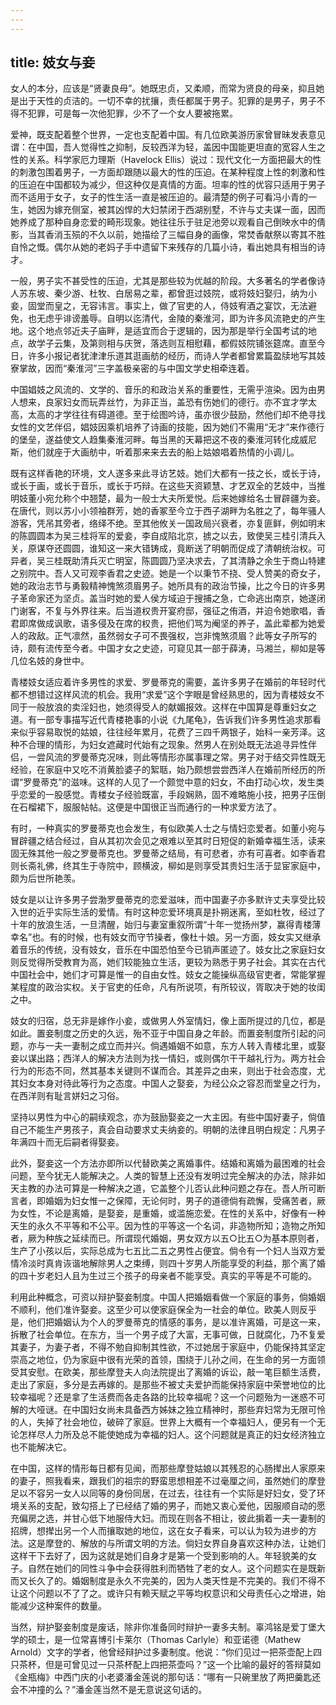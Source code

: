 ```yaml
---
---
---
```

title: 妓女与妾
---



女人的本分，应该是“贤妻良母”。她既忠贞，又柔顺，而常为贤良的母亲，抑且她是出于天性的贞洁的。一切不幸的扰攘，责任都属于男子。犯罪的是男子，男子不得不犯罪，可是每一次他犯罪，少不了一个女人要被拖累。

爱神，既支配着整个世界，一定也支配着中国。有几位欧美游历家曾冒昧发表意见谓：在中国，吾人觉得性之抑制，反较西洋为轻，盖因中国能更坦直的宽容人生之性的关系。科学家厄力理斯（Havelock Ellis）说过：现代文化一方面把最大的性的刺激包围着男子，一方面却跟随以最大的性的压迫。在某种程度上性的刺激和性的压迫在中国都较为减少，但这种仅是真情的方面。坦率的性的优容只适用于男子而不适用于女子，女子的性生活一直是被压迫的。最清楚的例子可看冯小青的一生，她因为嫁充侧室，被其凶悍的大妇禁闭于西湖别墅，不许与丈夫谋一面，因而她养成了那种自身恋爱的畸形现象。她往往乐于驻足池旁以观看自己倒映水中的倩影，当其香消玉殒的不久以前，她描绘了三幅自身的画像，常焚香献祭以寄其不胜自怜之慨。偶尔从她的老妈子手中遗留下来残存的几篇小诗，看出她具有相当的诗才。

一般，男子实不甚受性的压迫，尤其是那些较为优越的阶段。大多著名的学者像诗人苏东坡、秦少游、杜牧、白居易之辈，都曾逛过妓院，或将妓妇娶归，纳为小妾，固堂而皇之，无容讳言。事实上，做了官吏的人，侍妓宥酒之宴饮，无法避免，也无虑乎诽谤羞辱。自明以迄清代，金陵的秦淮河，即为许多风流艳史的产生地。这个地点邻近夫子庙畔，是适宜而合于逻辑的，因为那是举行全国考试的地点，故学子云集，及第则相与庆贺，落选则互相慰藉，都假妓院铺张筵席。直至今日，许多小报记者犹津津乐道其逛画舫的经历，而诗人学者都曾累篇盈牍地写其妓寮掌故，因而“秦淮河”三字盖极亲密的与中国文学史相牵连着。

中国娼妓之风流的、文学的、音乐的和政治关系的重要性，无需乎渲染。因为由男人想来，良家妇女而玩弄丝竹，为非正当，盖恐有伤她们的德行。亦不宜才学太高，太高的才学往往有碍道德。至于绘图吟诗，虽亦很少鼓励，然他们却不绝寻找女性的文艺伴侣，娼妓因乘机培养了诗画的技能，因为她们不需用“无才”来作德行的堡垒，遂益使文人趋集秦淮河畔。每当黑的天幕把这不夜的秦淮河转化成威尼斯，他们就座于大画舫中，听着那来来去去的船上姑娘唱着热情的小调儿。

既有这样香艳的环境，文人遂多来此寻访艺妓。她们大都有一技之长，或长于诗，或长于画，或长于音乐，或长于巧辩。在这些天资颖慧、才艺双全的艺妓中，当推明妓董小宛允称个中翘楚，最为一般士大夫所爱悦。后来她嫁给名士冒辟疆为妾。在唐代，则以苏小小领袖群芳，她的香冢至今立于西子湖畔为名胜之了，每年骚人游客，凭吊其旁者，络绎不绝。至其他攸关一国政局兴衰者，亦复匪鲜，例如明末的陈圆圆本为吴三桂将军的爱妾，李自成陷北京，掳之以去，致使吴三桂引清兵入关，原谋夺还圆圆，谁知这一来大错铸成，竟断送了明朝而促成了清朝统治权。可异者，吴三桂既助清兵灭亡明室，陈圆圆乃坚决求去，了其清静之余生于商山特建之别院中。吾人又可观李香君之史迹。她是一个以秉节不挠、受人赞美的奇女子，她的政治志节与勇毅精神愧煞须眉男子。她所具有的政治节操，比之今日的许多男子革命家还为坚贞。盖当时她的爱人侯方域迫于搜捕之急，亡命逃出南京，她遂闭门谢客，不复与外界往来。后当道权贵开宴府邸，强征之侑酒，并迫令她歌唱，香君即席做成讽歌，语多侵及在席的权贵，把他们骂为阉坚的养子，盖此辈都为她爱人的政敌。正气凛然，虽然弱女子可不畏强权，岂非愧煞须眉？此等女子所写的诗，颇有流传至今者。中国才女之史迹，可窥见其一部于薛涛，马湘兰，柳如是等几位名妓的身世中。

青楼妓女适应着许多男性的求爱、罗曼蒂克的需要，盖许多男子在婚前的年轻时代都不想错过这样风流的机会。我用“求爱”这个字眼是曾经熟思的，因为青楼妓女不同于一般放浪的卖淫妇也，她须得受人的献媚报效。这样在中国算是尊重妇女之道。有一部专事描写近代青楼艳事的小说《九尾龟》，告诉我们许多男性追求那看来似乎容易取悦的姑娘，往往经年累月，花费了三四千两银子，始科一亲芳泽。这种不合理的情形，为妇女遮藏时代始有之现象。然男人在别处既无法追寻异性伴侣，一尝风流的罗曼蒂克况味，则此等情形亦属事理之常。男子对于结交异性既无经验，在家庭中又吃不消黄脸婆子的絮聒，始乃颇想尝尝西洋人在婚前所经历的所谓“罗曼蒂克”的滋味。这样的人见了一个颇觉中意的妇女，不由打动心坎，发生类乎恋爱的一股感觉。青楼女子经验既富，手段娴熟，固不难略施小技，把男子压倒在石榴裙下，服服帖帖。这便是中国很正当而通行的一种求爱方法了。

有时，一种真实的罗曼蒂克也会发生，有似欧美人士之与情妇恋爱者。如董小宛与冒辟疆之结合经过，自从其初次会见之艰难以至其时日短促的新婚幸福生活，读来固无殊其他一般之罗曼蒂克也。罗曼蒂之结局，有可悲者，亦有可喜者。如李香君则长斋礼佛，终其生于寺院中，顾横波，柳如是则享受其贵妇生活于显宦家庭中，颇为后世所艳羡。

妓女是以让许多男子尝渤罗曼蒂克的恋爱滋味，而中国妻子亦多默许丈夫享受比较入世的近乎实际生活的爱情。有时这种恋爱环境真是扑朔迷离，至如杜牧，经过了十年的放浪生活，一旦清醒，始归与妻室重叙所谓“十年一觉扬州梦，赢得青楼薄幸名”也。有的时候，也有妓女而守节操者，像杜十娘。另一方面，妓女实又继承着音乐的传统，没有妓女，音乐在中国恐怕至今已销声匿迹了。妓女比之家庭妇女则反觉得所受教育为高，她们较能独立生活，更较为熟悉于男子社会。其实在古代中国社会中，她们才可算是惟一的自由女性。妓女之能操纵高级官吏者，常能掌握某程度的政治实权。关于官吏的任命，凡有所说项，有所较议，胥取决于她的妆闺之中。

妓女的归宿，总无非是嫁作小妾，或做男人外室情妇，像上面所提过的几位，都是如此。置妾制度之历史的久远，殆不亚于中国自身之年龄。而置妾制度所引起的问题，亦与一夫一妻制之成立而并兴。倘遇婚姻不如意，东方人转入青楼北里，或娶妾以谋出路；西洋人的解决方法则为找一情妇，或则偶尔干干越礼行为。两方社会行为的形态不同，然其基本关键则不谋而合。其差异之由来，则出于社会态度，尤其妇女本身对待此等行为之态度。中国人之娶妾，为经公众之容忍而堂皇之行为，在西洋则有耻言姘妇之习俗。

坚持以男性为中心的嗣续观念，亦为鼓励娶妾之一大主因。有些中国好妻子，倘值自己不能生产男孩子，真会自动要求丈夫纳妾的。明朝的法律且明白规定：凡男子年满四十而无后嗣者得娶妾。

此外，娶妾这一个方法亦即所以代替欧美之离婚事件。结婚和离婚为最困难的社会问题，至今犹无人能解决之。人类的智慧上还没有发明过完全解决的办法，除非如天主教的办法可算是一种解决之道，它盖整个儿否认此种问题之存在。吾人所可断言者，即婚姻为妇女惟一之保障，无论何时，男子的道德倘有疏懈，受痛苦者，厥为女性，不论是离婚，是娶妾，是重婚，或滥施恋爱。在性的关系中，好像有一种天生的永久不平等和不公平。因为性的平等这一个名词，非造物所知；造物之所知者，厥为种族之延续而已。所谓现代婚姻，男女双方以五○比五○为基本原则者，生产了小孩以后，实际总成为七五比二五之男性占便宜。倘令有一个妇人当双方爱情冷淡时真肯诙谐地解除男人之束缚，则四十岁男人所能享受的利益，那个离了婚的四十岁老妇人且为生过三个孩子的母亲者不能享受。真实的平等是不可能的。

利用此种概念，可资以辩护娶妾制度。中国人把婚姻看做一个家庭的事务，倘婚姻不顺利，他们准许娶妾。这至少可以使家庭保全为一社会的单位。欧美人则反乎是，他们把婚姻认为个人的罗曼蒂克的情感的事务，是以准许离婚，可是这一来，拆散了社会单位。在东方，当一个男子成了大富，无事可做，日就腐化，乃不复爱其妻子，为妻子者，不得不勉自抑制其性欲，不过她居于家庭中，仍能保持其坚定崇高之地位，仍为家庭中很有光荣的首领，围绕于儿孙之间，在生命的另一方面领受其安慰。在欧美，那些摩登夫人向法院提出了离婚的诉讼，敲一笔巨额生活费，走出了家庭，多分是去再嫁的。是那些不被丈夫爱护而能保持家庭中荣誉地位的比较幸福呢？还是拿了生活费而各走各路的比较幸福呢？这一个问题殆为一迷惑不可解的大哑谜。在中国妇女尚未具备西方姊妹之独立精神时，那些弃妇常为无限可怜的人，失掉了社会地位，破碎了家庭。世界上大概有一个幸福妇人，便另有一个无论怎样尽人力所及总不能使她成为幸福的妇人。这个问题就是真正的妇女经济独立也不能解决它。

在中国，这样的情形每日都有见闻，而那些摩登姑娘以其残忍的心肠撵出人家原来的妻子，照我看来，跟我们的祖宗的野蛮思想相差不过毫厘之间，虽然她们的摩登足以不容另一女人以同等的身份同居，在过去，往往有一个实际是好妇女，受了环境关系的支配，致勾搭上了已经结了婚的男子，而她又衷心爱他，因服顺自动的愿充偏房之选，并甘心低下地服侍大妇。而现在则各不相让，彼此掮着一夫一妻制的招牌，想撵出另一个人而攘取她的地位，这在女子看来，可以认为较为进步的方法。这是摩登的、解放的与所谓文明的方法。倘妇女界自身喜欢这种办法，让她们这样干下去好了，因为这就是她们自身才是第一个受到影响的人。年轻貌美的女子。自然在她们的同性斗争中会获得胜利而牺牲了老的女人。这个问题实在是既新而又长久了的。婚姻制度是永久不完美的，因为人类天性是不完美的。我们不得不让这个问题以不了了之。或许只有赖天赋之平等均权意识和父母责任心之增进，始能减少这种案件的数量。

当然，辩护娶妾制度是废话，除非你准备同时辩护一妻多夫制。辜鸿铭是爱丁堡大学的硕士，是一位常喜博引卡莱尔（Thomas Carlyle）和亚诺德（Mathew Arnold）文字的学者，他曾经辩护过多妻制度。他说：“你们见过一把茶壶配上四只茶杯，但是可曾见过一只茶杯配上四把茶壶吗？”这一个比喻的最好的答辩莫如《金瓶梅》中西门庆的小老婆潘金莲说的那句话：“哪有一只碗里放了两把羹匙还会不冲撞的么？”潘金莲当然不是无意说这句话的。